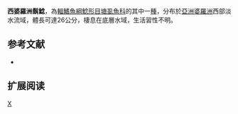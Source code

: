 {{Speciesbox 
| taxon = Clarias kapuasensis
| status = NE
| status_system = IUCN3.1
| authority = [[Sudarto|Sudarto]], [[Teugels|Teugels]] & [[Pouyaud|Pouyaud]], 2003
| synonyms = 
}}

'''西婆羅洲鬍鯰'''，為[[輻鰭魚綱|輻鰭魚綱]][[鯰形目|鯰形目]][[塘虱魚科|塘虱魚科]]的其中一[[種|種]]，分布於[[亞洲|亞洲]][[婆羅洲|婆羅洲]]西部淡水流域，體長可達26公分，棲息在底層水域，生活習性不明。

==参考文献==
*{{FishBase_species|genus=Clarias|species=kapuasensis|year=2015|month=5}}

== 扩展阅读 ==
{{refbegin}}
{{wikispecies-inline|Clarias kapuasensis|西婆羅洲鬍鯰}}
{{refend}}
{{Taxonbar|from=Q5863377}}

[[Category:鬍鯰屬|X]]